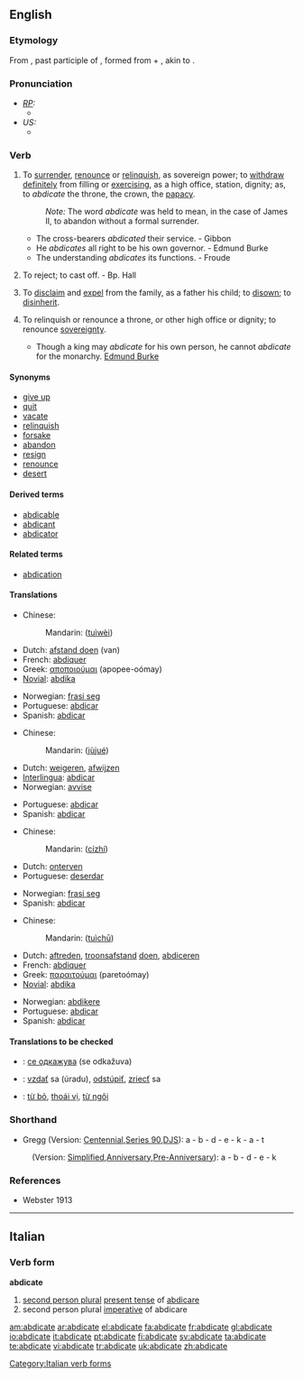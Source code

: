 ==English==

===Etymology===
From {{L.}} {{term|abdicatus|lang=la}}, past participle of {{term|abdicare|lang=la}}, formed from {{term|ab-|lang=la}} + {{term|dicare||to proclaim|lang=la}}, akin to {{term|dicere||to say|lang=la}}.

===Pronunciation===
* ''[[RP]]:''
** {{IPA|/ˈæbdɪkeɪt/}}
* ''US:''
** {{SAMPA|/{bdIkEt/}}

===Verb===
{{en-verb|abdicat|ing}}

# {{transitive}} To [[surrender]], [[renounce]] or [[relinquish]], as sovereign power; to [[withdraw]] [[definitely]] from filling or [[exercising]], as a high office, station, dignity; as, to ''abdicate'' the throne, the crown, the [[papacy]].
#: ''Note:'' The word ''abdicate'' was held to mean, in the case of James II, to abandon without a formal surrender.
#* The cross-bearers ''abdicated'' their service. - Gibbon
#* He ''abdicates'' all right to be his own governor. - Edmund Burke
#* The understanding ''abdicates'' its functions. - Froude
# {{transitive}} {{obsolete}} To reject; to cast off. - Bp. Hall
# {{transitive}} {{law}} To [[disclaim]] and [[expel]] from the family, as a father his child; to [[disown]]; to [[disinherit]].
# {{intransitive}} To relinquish or renounce a throne, or other high office or dignity; to renounce [[sovereignty]].
#* Though a king may ''abdicate'' for his own person, he cannot ''abdicate'' for the monarchy. [[w:Edmund Burke|Edmund Burke]]

====Synonyms====
* [[give up]]
* [[quit]]
* [[vacate]]
* [[relinquish]]
* [[forsake]]
* [[abandon]]
* [[resign]]
* [[renounce]]
* [[desert]]

====Derived terms====
* [[abdicable]]
* [[abdicant]]
* [[abdicator]]

====Related terms====
* [[abdication]]

====Translations====
{{trans-top|to surrender or relinquish}}
*Chinese:
*: Mandarin: {{zh-ts|退位|退位}} ([[tuì]][[wèi]])
*Dutch: [[afstand doen]] (van)
*French: [[abdiquer]]
*Greek: [[αποποιούμαι]] (apopee-oómay)
*[[Novial]]: [[abdika]]
{{trans-mid}}
*Norwegian: [[frasi seg]]
*Portuguese: [[abdicar]]
*Spanish: [[abdicar]]
{{trans-bottom}}

{{trans-top|to reject}}
*Chinese:
*: Mandarin: {{zh-ts|拒絕|拒绝}} ([[jù]][[jué]])
*Dutch: [[weigeren]], [[afwijzen]]
*[[Interlingua]]: [[abdicar]]
*Norwegian: [[avvise]]
{{trans-mid}}
*Portuguese: [[abdicar]]
*Spanish: [[abdicar]]
{{trans-bottom}}

{{trans-top|to disinherit}}
*Chinese:
*: Mandarin: {{zh-ts|辭職|辞职}} ([[cí]][[zhí]])
*Dutch: [[onterven]]
*Portuguese: [[deserdar]]
{{trans-mid}}
*Norwegian: [[frasi seg]]
*Spanish: [[abdicar]]
{{trans-bottom}}

{{trans-top|to renounce a throne}}
*Chinese:
*: Mandarin: {{zh-ts|退出|退出}} ([[tuì]][[chū]])
*Dutch: [[aftreden]], [[troonsafstand]] [[doen]], [[abdiceren]]
*French: [[abdiquer]]
*Greek: [[παραιτούμαι]] (paretoómay)
*[[Novial]]: [[abdika]]
{{trans-mid}}
*Norwegian: [[abdikere]]
*Portuguese: [[abdicar]]
*Spanish: [[abdicar]]
{{trans-bottom}}

====Translations to be checked====
{{checktrans}}
*{{ttbc|Macedonian}}: [[се одкажува]] (se odkažuva)
*{{ttbc|Slovak}}: [[vzdať]] sa (úradu), [[odstúpiť]], [[zriecť]] sa
*{{ttbc|Vietnamese}}: [[từ bỏ]], [[thoái vị]], [[từ ngôi]]

===Shorthand===
* Gregg (Version: [http://en.wikipedia.org/wiki/Gregg_Shorthand#Centennial_Gregg_Shorthand Centennial],[http://en.wikipedia.org/wiki/Gregg_Shorthand#Series_90_Gregg_Shorthand  Series 90],[http://en.wikipedia.org/wiki/Gregg_Shorthand#Diamond_Jubilee_Gregg_Shorthand  DJS]): a - b - d - e - k - a - t
: (Version: [http://en.wikipedia.org/wiki/Gregg_Shorthand#Simplified_Gregg_Shorthand Simplified],[http://en.wikipedia.org/wiki/Gregg_Shorthand#Anniversary_Gregg_Shorthand Anniversary],[http://en.wikipedia.org/wiki/Gregg_Shorthand#Pre-Anniversary_Gregg_Shorthand Pre-Anniversary]): a - b - d - e - k

===References===
*Webster 1913

----

==Italian==

===Verb form===
'''abdicate'''

# [[second person plural]] [[present tense]] of [[abdicare]]
# second person plural [[imperative]] of abdicare

[[Category:Italian verb forms]]

[[am:abdicate]]
[[ar:abdicate]]
[[el:abdicate]]
[[fa:abdicate]]
[[fr:abdicate]]
[[gl:abdicate]]
[[io:abdicate]]
[[it:abdicate]]
[[pt:abdicate]]
[[fi:abdicate]]
[[sv:abdicate]]
[[ta:abdicate]]
[[te:abdicate]]
[[vi:abdicate]]
[[tr:abdicate]]
[[uk:abdicate]]
[[zh:abdicate]]